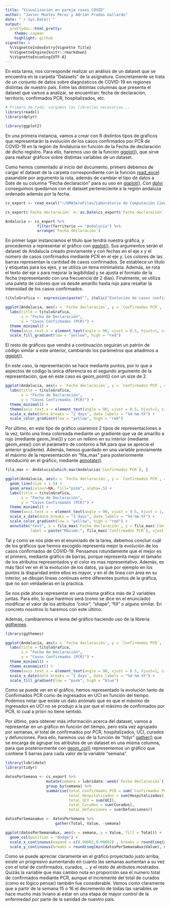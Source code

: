 ```yaml
---
title: "Visualización en pareja casos COVID"
author: "Javier Montes Pérez y Adrián Pradas Gallardo"
date: "`r Sys.Date()`"
output:
  prettydoc::html_pretty:
    theme: cayman
    highlight: github
vignette: >
  %\VignetteIndexEntry{Vignette Title}
  %\VignetteEngine{knitr::rmarkdown}
  %\VignetteEncoding{UTF-8}
---
```


En esta tarea, nos corresponde realizar un análisis de un dataset que se encuentra en la carpeta "Datasets" de la asignatura. Concretamente se trata de un conjunto de datos sobre diagnósticos de COVID-19 en regiones distintas de nuestro país. Entre las distintas columnas que presenta el dataset que vamos a analizar, se encuentran: fecha de declaración, territorio, confirmados PCR, hospitalizados, etc.


```r
# Primero de todo, cargamos las librerías necesarias...
library(readxl)
library(dplyr)

library(ggplot2)
```

En una primera instancia, vamos a crear con R distintos tipos de gráficos que representarán la evolución de los casos confirmados por PCR de COVID-19 en la región de Andalucía en función de la Fecha de declaración de dicho registro. Para ello, haremos uso de la función [ggplot()](https://rpubs.com/daniballari/ggplot), que sirve para realizar gráficos sobre distintas variables de un dataset.

Como hemos comentado al inicio del documento, primero debemos de cargar el dataset de la carpeta correspondiente con la función [read_excel](https://www.rdocumentation.org/packages/readxl/versions/0.1.1/topics/read_excel) pasandole por argumento la ruta, además de cambiar el tipo de datos a Date de su columna "Fecha declaración" para su uso en [ggplot()](https://rpubs.com/daniballari/ggplot). Con [dplyr](https://rpubs.com/joser/dplyr/) conseguimos quedarnos con el dataset perteneciente a la región andaluza ordenado además por la fecha.


```r
cs_export <- read_excel("~/UMA3eroFiles/Laboratorio de Computación Científica/Datasets-20240301/cs_export.xls")

cs_export$`Fecha declaración` <- as.Date(cs_export$`Fecha declaración`, format = "%d/%m/%Y")

Andalucia <- cs_export %>%
              filter(Territorio == "Andalucía") %>%
              arrange(`Fecha declaración`)
```

En primer lugar instanciamos el titulo que tendrá nuestra gráfica, y procedemos a representar el gráfico con [ggplot()](https://rpubs.com/daniballari/ggplot). Sus argumentos serán el dataset de Andalucía creado previamente y con fechas en el eje x y el número de casos confirmados mediante PCR en el eje y. Los colores de las barras representan la cantidad de casos confirmados. Se establece un título y etiquetas para los ejes, y se utiliza un tema minimalista. Además, se rota el texto del eje x para mejorar la legibilidad y se ajusta el formato de la fecha (representando con una frecuencia de 2 días). Finalmente, se utiliza una paleta de colores que va desde amarillo hasta rojo para resaltar la intensidad de los casos confirmados.



```r

tituloGrafica <- expression(paste("", italic("Evolución de casos confirmados de COVID en Andalucía")))

ggplot(Andalucia, aes(x = `Fecha declaración`, y = `Confirmados PCR`, fill= `Confirmados PCR`)) + geom_bar(stat = "identity") +
  labs(title = tituloGrafica,
       x = "Fecha de Declaración",
       y = "Casos Confirmados (PCR)") +
  theme_minimal() +
  theme(axis.text.x = element_text(angle = 90, vjust = 0.5, hjust=1, size = 6)) +   scale_x_date(date_breaks = "2 days", date_labels = "%d-%m-%Y") +
  scale_fill_gradient(low = "yellow", high = "red")
```

El resto de gráficos que vendrá a continuación seguirán un patrón de código similar a este anterior, cambiando los parámetros que añadimos a [ggplot()](https://rpubs.com/daniballari/ggplot).

En este caso, la representación se hace mediante puntos, por lo que a aspectos de código la única diferencia es el segundo argumento de la representación, que en este caso es geom_point() con un size de 2.


```r
ggplot(Andalucia, aes(x = `Fecha declaración`, y = `Confirmados PCR`, color= `Confirmados PCR`)) + geom_point(size = 2) +
  labs(title = tituloGrafica,
       x = "Fecha de Declaración",
       y = "Casos Confirmados (PCR)") +
  theme_minimal() +
  theme(axis.text.x = element_text(angle = 90, vjust = 0.5, hjust=1, size = 6)) + 
  scale_x_date(date_breaks = "2 days", date_labels = "%d-%m-%Y") +
  scale_color_gradient(low = "yellow", high = "red")
```

Por último, en este tipo de gráfico usaremos 2 tipos de representaciones a la vez, tanto una línea coloreada mediante un gradiente que va de amarillo a rojo (mediante geom_line()) y con un relleno en su interior (mediante geom_area() con el parámetro de contorno a NA para que se aprecie el anterior gradiente). Además, hemos guardado en una variable previamente el máximo de la representación en "fila_max" para posteriormente introducirlo en el gráfico, mediante [annotate()](https://ggplot2.tidyverse.org/reference/annotate.html).


```r

fila_max <- Andalucia[which.max(Andalucia$`Confirmados PCR`), ]

ggplot(Andalucia, aes(x = `Fecha declaración`, y = `Confirmados PCR`, color = `Confirmados PCR`)) + 
  geom_line(size = 1.5) +
  geom_area(colour=NA, fill="pink", alpha=.5) +
  labs(title = tituloGrafica,
       x = "Fecha de Declaración",
       y = "Casos Confirmados (PCR)") +
  theme_minimal() +
  theme(axis.text.x = element_text(angle = 90, vjust = 0.5, hjust = 1, size = 6)) +
  scale_x_date(date_breaks = "2 days", date_labels = "%d-%m-%Y") +
  scale_color_gradient(low = "yellow", high = "red") +
  annotate("text", x = fila_max$`Fecha declaración`, y = fila_max$`Confirmados PCR`,
           label = paste("Máximo:", fila_max$`Confirmados PCR`), vjust = 1.1, hjust = -0.2, size = 4, color = "black")
```

Tal y como se nos pide en el enunciado de la tarea, debemos concluir cuál de los gráficos que hemos escogido representa mejor la evolución de los casos confirmados de COVID-19. Pensamos rotundamente que el mejor es el primero, mediante gráfico de barras, porque representa mejor el tamaño de los atributos representados y el color es mas representativo. Ademàs, es más fácil ver en él la evolución de los datos, ya que por ejemplo en los puntos la disparidad entre ellos es mayor, y en el de linea con área en su interior, se dibujan líneas continuas entre diferentes puntos de la gráfica, que no son verdaderas en la pŕactica.

Se nos pide ahora representar en una misma gráfica más de 2 variables juntas. Para ello, lo que haremos será (como se dice en el enunciado) modificar el valor de los atributos "color", "shape", "fill" o alguno similar. En concreto nosotros lo haremos con este último.

Además, cambiaremos el tema del gráfico haciendo uso de la librería [ggthemes](https://cran.r-project.org/web/packages/ggthemes/index.html).

```r
library(ggthemes)

ggplot(Andalucia, aes(x = `Fecha declaración`, y = `Confirmados PCR`, fill= `UCI`)) + geom_bar(stat = "identity") +
  labs(title = tituloGrafica,
       x = "Fecha de Declaración",
       y = "Casos Confirmados (PCR)") +
  theme_minimal() +
  theme_economist() +
  theme(axis.text.x = element_text(angle = 90, vjust = 0.5, hjust=1, size = 6)) +
  scale_x_date(date_breaks = "2 days", date_labels = "%d-%m-%Y") +
  scale_fill_gradient(low = "pink", high = "blue")
```

Como se puede ver en el gráfico, hemos representado la evolución tanto de Confirmados PCR como de ingresados en UCI en función del tiempo. Podemos notar que existe un dato anómalo que es que el máximo de ingresados en UCI no se produjo a la par que el máximo de confirmados por PCR, lo cual a priori no tiene sentido.


Por último, para obtener más información acerca del dataset, vamos a representar en un gráfico en función del tiempo, pero esta vez agrupado por semanas, el total de confirmados por PCR, hospitalizados, UCI, curados y defunciones. Para ello, haremos uso de la función de "tidyr" [gather()](https://tidyr.tidyverse.org/reference/gather.html) que se encarga de agrupar los atributos de un dataset en una misma columna, para que posteriormente con [geom_col()](https://rpubs.com/Mentors_Ubiqum/geom_col_1) representemos un gráfico que contiene 5 barras para cada valor de la variable "semana".

```r
library(lubridate)
library(tidyr)

datosPorSemana <- cs_export %>%
                  mutate(semana = lubridate::week(`Fecha declaración`)) %>%
                  group_by(semana) %>%
                  summarise(total_Confirmados_PCR = sum(`Confirmados PCR`),
                            total_Hospitalizados = sum(Hospitalizados),
                            total_UCI = sum(UCI),
                            total_Curados = sum(Curados),
                            total_Defunciones = sum(Defunciones))

datosPorSemanaAux <- datosPorSemana %>%
                      gather(Total, Value, -semana)

ggplot(datosPorSemanaAux, aes(x = semana, y = Value, fill = Total)) +
  geom_col(position = "dodge") +
  scale_x_continuous(expand = c(0.00002,0.00002) , breaks = round(seq(min(datosPorSemanaAux$semana), max(datosPorSemanaAux$semana), by = 1), 1)) +
  scale_y_continuous(breaks = round(seq(min(datosPorSemanaAux$Value), max(datosPorSemanaAux$Value), by = 500), 1))
```

Como se puede apreciar claramente en el gráfico proyectado justo arriba, existe un progresivo aumentando en cuanto las semanas aumentan a su vez con el total de confirmados, curados, ... y el resto de atributos mostrados. Quizás la variable que más cambio nota en proporción sea el numero total de confirmados mediante PCR, aunque el incremente del total de curados (como es lógico pensar) también fue considerable. Vemos como claramente que a partir de la semana 15 o 16 el decremento de todas las variables se hace mucho más liviano al estar en una etapa de mayor control de la enfermedad por parte de la sanidad de nuestro país.